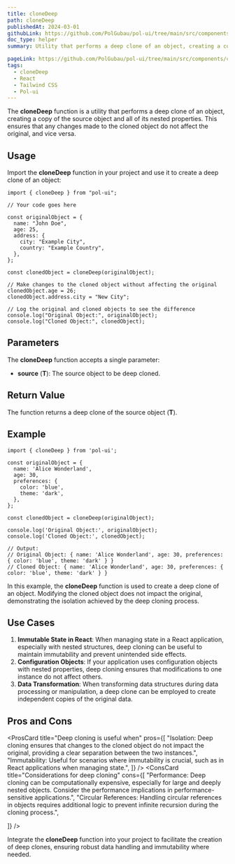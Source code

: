 ```yaml
---
title: cloneDeep
path: cloneDeep
publishedAt: 2024-03-01
githubLink: https://github.com/PolGubau/pol-ui/tree/main/src/components/cloneDeep
doc_type: helper
summary: Utility that performs a deep clone of an object, creating a copy of the source object and all of its nested properties. This ensures that any changes made to the cloned object do not affect the original, and vice versa.

pageLink: https://github.com/PolGubau/pol-ui/tree/main/src/components/cloneDeep
tags:
  - cloneDeep
  - React
  - Tailwind CSS
  - Pol-ui
---
```


The **cloneDeep** function is a utility that performs a deep clone of an object, creating a copy of the source object and all of its nested properties. This ensures that any changes made to the cloned object do not affect the original, and vice versa.

## Usage

Import the **cloneDeep** function in your project and use it to create a deep clone of an object:

```tsx
import { cloneDeep } from "pol-ui";

// Your code goes here

const originalObject = {
  name: "John Doe",
  age: 25,
  address: {
    city: "Example City",
    country: "Example Country",
  },
};

const clonedObject = cloneDeep(originalObject);

// Make changes to the cloned object without affecting the original
clonedObject.age = 26;
clonedObject.address.city = "New City";

// Log the original and cloned objects to see the difference
console.log("Original Object:", originalObject);
console.log("Cloned Object:", clonedObject);
```

## **Parameters**

The **cloneDeep** function accepts a single parameter:

- **source** (**T**): The source object to be deep cloned.

## **Return Value**

The function returns a deep clone of the source object (**T**).

## **Example**

```tsx
import { cloneDeep } from 'pol-ui';

const originalObject = {
  name: 'Alice Wonderland',
  age: 30,
  preferences: {
    color: 'blue',
    theme: 'dark',
  },
};

const clonedObject = cloneDeep(originalObject);

console.log('Original Object:', originalObject);
console.log('Cloned Object:', clonedObject);

// Output:
// Original Object: { name: 'Alice Wonderland', age: 30, preferences: { color: 'blue', theme: 'dark' } }
// Cloned Object: { name: 'Alice Wonderland', age: 30, preferences: { color: 'blue', theme: 'dark' } }

```

In this example, the **cloneDeep** function is used to create a deep clone of an object. Modifying the cloned object does not impact the original, demonstrating the isolation achieved by the deep cloning process.

## **Use Cases**

1. **Immutable State in React**: When managing state in a React application, especially with nested structures, deep cloning can be useful to maintain immutability and prevent unintended side effects.
2. **Configuration Objects**: If your application uses configuration objects with nested properties, deep cloning ensures that modifications to one instance do not affect others.
3. **Data Transformation**: When transforming data structures during data processing or manipulation, a deep clone can be employed to create independent copies of the original data.

## **Pros and Cons**

<ProsCard
  title="Deep cloning is useful when"
  pros={[
    "Isolation: Deep cloning ensures that changes to the cloned object do not impact the original, providing a clear separation between the two instances.",
    "Immutability: Useful for scenarios where immutability is crucial, such as in React applications when managing state.",
  ]}
/>
<ConsCard
  title="Considerations for deep cloning"
  cons={[
    "Performance: Deep cloning can be computationally expensive, especially for large and deeply nested objects. Consider the performance implications in performance-sensitive applications.",
    "Circular References: Handling circular references in objects requires additional logic to prevent infinite recursion during the cloning process.",

]}
/>

Integrate the **cloneDeep** function into your project to facilitate the creation of deep clones, ensuring robust data handling and immutability where needed.
